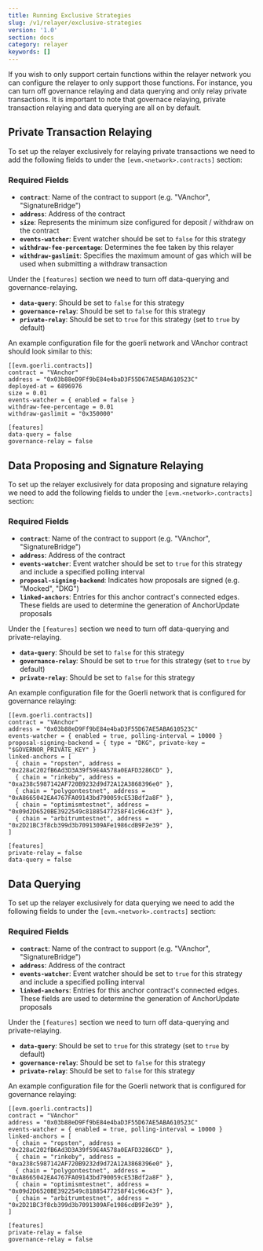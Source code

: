 ```yaml
---
title: Running Exclusive Strategies
slug: /v1/relayer/exclusive-strategies
version: '1.0'
section: docs
category: relayer
keywords: []
---
```

 
If you wish to only support certain functions within the relayer network you can configure the relayer to only support those functions. 
For instance, you can turn off governance relaying and data querying and only relay private transactions. It is important to note 
that governace relaying, private transaction relaying and data querying are all on by default. 

## Private Transaction Relaying
 
To set up the relayer exclusively for relaying private transactions we need to add the following fields to under the 
`[evm.<network>.contracts]` section:

### Required Fields

- **`contract`**: Name of the contract to support (e.g. "VAnchor", "SignatureBridge")
- **`address`**: Address of the contract 
- **`size`**: Represents the minimum size configured for deposit / withdraw on the contract 
- **`events-watcher`**: Event watcher should be set to `false` for this strategy
- **`withdraw-fee-percentage`**: Determines the fee taken by this relayer
- **`withdraw-gaslimit`**: Specifies the maximum amount of gas which will be used when submitting a withdraw transaction

Under the `[features]` section we need to turn off data-querying and governance-relaying.

- **`data-query`**: Should be set to `false` for this strategy
- **`governance-relay`**: Should be set to `false` for this strategy
- **`private-relay`**: Should be set to `true` for this strategy (set to `true` by default)

An example configuration file for the goerli network and VAnchor contract should look similar to this:

```
[[evm.goerli.contracts]]
contract = "VAnchor"
address = "0x03b88eD9Ff9bE84e4baD3F55D67AE5ABA610523C"
deployed-at = 6896976
size = 0.01
events-watcher = { enabled = false }
withdraw-fee-percentage = 0.01
withdraw-gaslimit = "0x350000"

[features]
data-query = false
governance-relay = false
```

## Data Proposing and Signature Relaying

To set up the relayer exclusively for data proposing and signature relaying we need to add the following fields to under the 
`[evm.<network>.contracts]` section:

### Required Fields

- **`contract`**: Name of the contract to support (e.g. "VAnchor", "SignatureBridge")
- **`address`**: Address of the contract 
- **`events-watcher`**: Event watcher should be set to `true` for this strategy and include a specified polling interval
- **`proposal-signing-backend`**: Indicates how proposals are signed (e.g. "Mocked", "DKG")
- **`linked-anchors`**:  Entries for this anchor contract's connected edges. These fields are used to determine the generation of AnchorUpdate proposals

Under the `[features]` section we need to turn off data-querying and private-relaying.

- **`data-query`**: Should be set to `false` for this strategy
- **`governance-relay`**: Should be set to `true` for this strategy (set to `true` by default)
- **`private-relay`**: Should be set to `false` for this strategy

An example configuration file for the Goerli network that is configured for governance relaying:

```
[[evm.goerli.contracts]]
contract = "VAnchor"
address = "0x03b88eD9Ff9bE84e4baD3F55D67AE5ABA610523C"
events-watcher = { enabled = true, polling-interval = 10000 }
proposal-signing-backend = { type = "DKG", private-key = "$GOVERNOR_PRIVATE_KEY" }
linked-anchors = [
  { chain = "ropsten", address = "0x228aC202fB6Ad3D3A39f59E4A578a0EAFD3286CD" },
  { chain = "rinkeby", address = "0xa238c5987142AF720B9232d9d72A12A3868396e0" },
  { chain = "polygontestnet", address = "0xA8665042EA4767FA09143bd790059cE53Bdf2a8F" },
  { chain = "optimismtestnet", address = "0x09d2D6520BE3922549c81885477258F41c96c43f" },
  { chain = "arbitrumtestnet", address = "0x2D21BC3f8cb399d3b7091309AFe1986cdB9F2e39" },
]

[features]
private-relay = false
data-query = false
```

## Data Querying

To set up the relayer exclusively for data querying we need to add the following fields to under the 
`[evm.<network>.contracts]` section:

### Required Fields

- **`contract`**: Name of the contract to support (e.g. "VAnchor", "SignatureBridge")
- **`address`**: Address of the contract 
- **`events-watcher`**: Event watcher should be set to `true` for this strategy and include a specified polling interval
- **`linked-anchors`**:  Entries for this anchor contract's connected edges. These fields are used to determine the generation of AnchorUpdate proposals

Under the `[features]` section we need to turn off data-querying and private-relaying.

- **`data-query`**: Should be set to `true` for this strategy (set to `true` by default)
- **`governance-relay`**: Should be set to `false` for this strategy 
- **`private-relay`**: Should be set to `false` for this strategy

An example configuration file for the Goerli network that is configured for governance relaying:

```
[[evm.goerli.contracts]]
contract = "VAnchor"
address = "0x03b88eD9Ff9bE84e4baD3F55D67AE5ABA610523C"
events-watcher = { enabled = true, polling-interval = 10000 }
linked-anchors = [
  { chain = "ropsten", address = "0x228aC202fB6Ad3D3A39f59E4A578a0EAFD3286CD" },
  { chain = "rinkeby", address = "0xa238c5987142AF720B9232d9d72A12A3868396e0" },
  { chain = "polygontestnet", address = "0xA8665042EA4767FA09143bd790059cE53Bdf2a8F" },
  { chain = "optimismtestnet", address = "0x09d2D6520BE3922549c81885477258F41c96c43f" },
  { chain = "arbitrumtestnet", address = "0x2D21BC3f8cb399d3b7091309AFe1986cdB9F2e39" },
]

[features]
private-relay = false
governance-relay = false
```